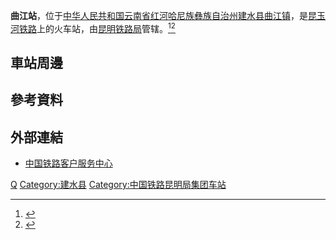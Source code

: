 {{Infobox China railway station
|车站名称 = 曲江站
|图片 = 
|图片介绍 = 
|其他名称 = 
|车站拼音 = Qujiang
|英文名称 = Qujiang Railway Station
|车站代码 = 
|电报码 = QIM
|拼音码 = QJI
|车站位置 = [[云南省|云南省]][[红河哈尼族彝族自治州|红河哈尼族彝族自治州]][[建水县|建水县]][[曲江镇_(建水县)|曲江镇]]
|坐标 = 
|归属 = [[昆明铁路局|昆明铁路局]][[开远车务段|开远车务段]]
|线路 = [[昆玉河铁路|昆玉河铁路]]
|车站等级 = 
|使用状态 = 使用中
|月台数目 = 
|股道数目 = 
}}
'''曲江站'''，位于[[中华人民共和国|中华人民共和国]][[云南省|云南省]][[红河哈尼族彝族自治州|红河哈尼族彝族自治州]][[建水县|建水县]][[曲江镇_(建水县)|曲江镇]]，是[[昆玉河铁路|昆玉河铁路]]上的火车站，由[[昆明铁路局|昆明铁路局]]管辖。<ref>{{Cite web |url=http://search.huochepiao.com/huochezhan/jieshao/4243.htm |title=曲江火车站介绍 |accessdate=2016-12-29 |archive-date=2016-12-29 |archive-url=https://web.archive.org/web/20161229170523/http://search.huochepiao.com/huochezhan/jieshao/4243.htm |dead-url=no }}</ref><ref>{{Cite web |url=http://news.flyxg.com/2016/jianshui_0429/125753.html |title=昆明铁路局决定增设建水县曲江站点 |access-date=2016-12-29 |archive-url=https://web.archive.org/web/20161229101035/http://news.flyxg.com/2016/jianshui_0429/125753.html |archive-date=2016-12-29 |dead-url=yes }}</ref>
==車站周邊==
==參考資料==
{{reflist}}
==外部連結==
* [http://www.12306.cn/mormhweb/ 中国铁路客户服务中心] {{Wayback|url=http://www.12306.cn/mormhweb/ |date=20180205163941 }}

{{China-rail-stub}}
{{昆玉河铁路}}
[[Category:红河州铁路车站|Q]]
[[Category:建水县|Category:建水县]]
[[Category:中国铁路昆明局集团车站|Category:中国铁路昆明局集团车站]]